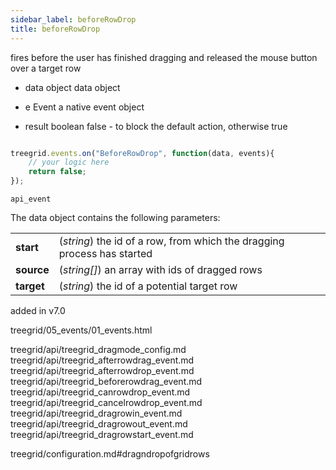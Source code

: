 ```yaml
---
sidebar_label: beforeRowDrop
title: beforeRowDrop
---
```



          


<Short>
 fires before the user has finished dragging and released the mouse button over a target row
	

</Short>



- data		object		data object
- e		    Event		a native event object


- result	boolean		false - to block the default action, otherwise true


~~~js

treegrid.events.on("BeforeRowDrop", function(data, events){
	// your logic here
    return false;
});


~~~
	api_event

<Descr>


The data object contains the following parameters:

<table class="webixdoc_links">
	<tbody>
        <tr>
			<td class="webixdoc_links0"><b>start</b></td>
			<td>(<i>string</i>) the id of a row, from which the dragging process has started</td>
		</tr>
        <tr>
			<td class="webixdoc_links0"><b>source</b></td>
			<td>(<i>string[]</i>) an array with ids of dragged rows</td>
		</tr>
        <tr>
			<td class="webixdoc_links0"><b>target</b></td>
			<td>(<i>string</i>) the id of a potential target row</td>
		</tr>
    </tbody>
</table>




</Descr>


 added in v7.0

 treegrid/05_events/01_events.html


treegrid/api/treegrid_dragmode_config.md
treegrid/api/treegrid_afterrowdrag_event.md
treegrid/api/treegrid_afterrowdrop_event.md
treegrid/api/treegrid_beforerowdrag_event.md
treegrid/api/treegrid_canrowdrop_event.md
treegrid/api/treegrid_cancelrowdrop_event.md
treegrid/api/treegrid_dragrowin_event.md
treegrid/api/treegrid_dragrowout_event.md
treegrid/api/treegrid_dragrowstart_event.md

 treegrid/configuration.md#dragndropofgridrows